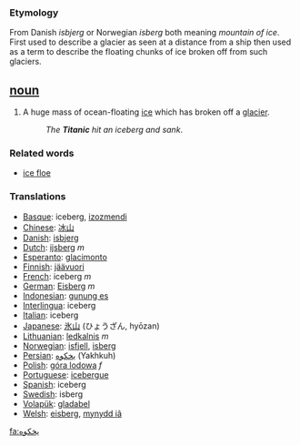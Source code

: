 === Etymology ===
From Danish ''isbjerg'' or Norwegian ''isberg'' both meaning ''mountain of ice''. First used to describe a glacier as seen at a distance from a ship then used as a term to describe the floating chunks of ice broken off from such glaciers.

== [[noun]] ==
#A huge mass of ocean-floating [[ice]] which has broken off a [[glacier]].
#:''The '''Titanic''' hit an iceberg and sank''.

===Related words===
*[[ice floe]]

=== Translations ===
*[[Basque]]: iceberg, [[izozmendi]]
*[[Chinese]]: [[冰山]]
*[[Danish]]: [[isbjerg]]
*[[Dutch]]: [[ijsberg]] ''m''
*[[Esperanto]]: [[glacimonto]]
*[[Finnish]]: [[jäävuori]]
*[[French]]: iceberg ''m''
*[[German]]: [[Eisberg]] ''m''
*[[Indonesian]]: [[gunung es]]
*[[Interlingua]]: iceberg
*[[Italian]]: iceberg
*[[Japanese]]: [[氷山]] (ひょうざん, hyōzan)
*[[Lithuanian]]: [[ledkalnis]] ''m''
*[[Norwegian]]: [[isfjell]], [[isberg]]
*[[Persian]]: [[يخكوه]] (Yakhkuh)
*[[Polish]]: [[góra lodowa]] ''f''
*[[Portuguese]]: [[icebergue]]
*[[Spanish]]: iceberg
*[[Swedish]]: isberg
*[[Volapük]]: [[gladabel]]
*[[Welsh]]: [[eisberg]], [[mynydd iâ]]

[[fa:يخكوه]]